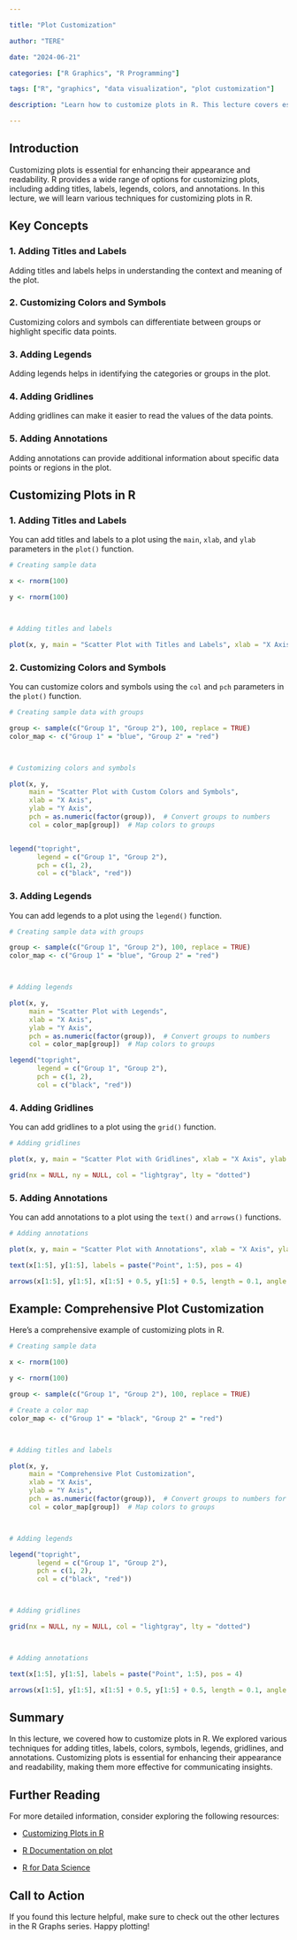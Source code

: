 ```yaml
---

title: "Plot Customization"

author: "TERE"

date: "2024-06-21"

categories: ["R Graphics", "R Programming"]

tags: ["R", "graphics", "data visualization", "plot customization"]

description: "Learn how to customize plots in R. This lecture covers essential techniques for enhancing the appearance and readability of plots in R."

---
```




## Introduction



Customizing plots is essential for enhancing their appearance and readability. R provides a wide range of options for customizing plots, including adding titles, labels, legends, colors, and annotations. In this lecture, we will learn various techniques for customizing plots in R.



## Key Concepts



### 1. Adding Titles and Labels



Adding titles and labels helps in understanding the context and meaning of the plot.



### 2. Customizing Colors and Symbols



Customizing colors and symbols can differentiate between groups or highlight specific data points.



### 3. Adding Legends



Adding legends helps in identifying the categories or groups in the plot.



### 4. Adding Gridlines



Adding gridlines can make it easier to read the values of the data points.



### 5. Adding Annotations



Adding annotations can provide additional information about specific data points or regions in the plot.



## Customizing Plots in R



### 1. Adding Titles and Labels



You can add titles and labels to a plot using the `main`, `xlab`, and `ylab` parameters in the `plot()` function.



```r

# Creating sample data

x <- rnorm(100)

y <- rnorm(100)



# Adding titles and labels

plot(x, y, main = "Scatter Plot with Titles and Labels", xlab = "X Axis Label", ylab = "Y Axis Label", pch = 19, col = "blue")

```




### 2. Customizing Colors and Symbols



You can customize colors and symbols using the `col` and `pch` parameters in the `plot()` function.



```r

# Creating sample data with groups

group <- sample(c("Group 1", "Group 2"), 100, replace = TRUE)
color_map <- c("Group 1" = "blue", "Group 2" = "red")



# Customizing colors and symbols

plot(x, y, 
     main = "Scatter Plot with Custom Colors and Symbols", 
     xlab = "X Axis", 
     ylab = "Y Axis",      
     pch = as.numeric(factor(group)),  # Convert groups to numbers
     col = color_map[group])  # Map colors to groups


legend("topright", 
       legend = c("Group 1", "Group 2"), 
       pch = c(1, 2), 
       col = c("black", "red"))

```





### 3. Adding Legends



You can add legends to a plot using the `legend()` function.



```r

# Creating sample data with groups

group <- sample(c("Group 1", "Group 2"), 100, replace = TRUE)
color_map <- c("Group 1" = "blue", "Group 2" = "red")



# Adding legends

plot(x, y, 
     main = "Scatter Plot with Legends", 
     xlab = "X Axis", 
     ylab = "Y Axis", 
     pch = as.numeric(factor(group)),  # Convert groups to numbers
     col = color_map[group])  # Map colors to groups

legend("topright", 
       legend = c("Group 1", "Group 2"), 
       pch = c(1, 2), 
       col = c("black", "red"))

```






### 4. Adding Gridlines



You can add gridlines to a plot using the `grid()` function.



```r

# Adding gridlines

plot(x, y, main = "Scatter Plot with Gridlines", xlab = "X Axis", ylab = "Y Axis", pch = 19, col = "blue")

grid(nx = NULL, ny = NULL, col = "lightgray", lty = "dotted")

```






### 5. Adding Annotations



You can add annotations to a plot using the `text()` and `arrows()` functions.



```r

# Adding annotations

plot(x, y, main = "Scatter Plot with Annotations", xlab = "X Axis", ylab = "Y Axis", pch = 19, col = "blue")

text(x[1:5], y[1:5], labels = paste("Point", 1:5), pos = 4)

arrows(x[1:5], y[1:5], x[1:5] + 0.5, y[1:5] + 0.5, length = 0.1, angle = 20, col = "red")

```






## Example: Comprehensive Plot Customization



Here's a comprehensive example of customizing plots in R.



```r

# Creating sample data

x <- rnorm(100)

y <- rnorm(100)

group <- sample(c("Group 1", "Group 2"), 100, replace = TRUE)

# Create a color map
color_map <- c("Group 1" = "black", "Group 2" = "red")



# Adding titles and labels

plot(x, y, 
     main = "Comprehensive Plot Customization", 
     xlab = "X Axis", 
     ylab = "Y Axis", 
     pch = as.numeric(factor(group)),  # Convert groups to numbers for point shapes
     col = color_map[group])  # Map colors to groups



# Adding legends

legend("topright", 
       legend = c("Group 1", "Group 2"), 
       pch = c(1, 2), 
       col = c("black", "red"))



# Adding gridlines

grid(nx = NULL, ny = NULL, col = "lightgray", lty = "dotted")



# Adding annotations

text(x[1:5], y[1:5], labels = paste("Point", 1:5), pos = 4)

arrows(x[1:5], y[1:5], x[1:5] + 0.5, y[1:5] + 0.5, length = 0.1, angle = 20, col = "red")

```



## Summary



In this lecture, we covered how to customize plots in R. We explored various techniques for adding titles, labels, colors, symbols, legends, gridlines, and annotations. Customizing plots is essential for enhancing their appearance and readability, making them more effective for communicating insights.



## Further Reading



For more detailed information, consider exploring the following resources:



- [Customizing Plots in R](https://www.datamentor.io/r-programming/customizing-plots/)

- [R Documentation on plot](https://www.rdocumentation.org/packages/graphics/versions/3.6.2/topics/plot)

- [R for Data Science](https://r4ds.had.co.nz/data-visualization.html)



## Call to Action



If you found this lecture helpful, make sure to check out the other lectures in the R Graphs series. Happy plotting!